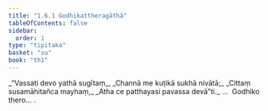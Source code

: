 ```yaml
---
title: "1.6.1 Godhikattheragāthā"
tableOfContents: false
sidebar:
  order: 1
type: "tipitaka"
basket: "su"
book: "th1"
---
```



<DynamicBreadcrumb />

<Division number="51" book="th1">

<Paragraph number="117" type="verses" book="th1">
_“Vassati devo yathā sugītaṃ,_  
_Channā me kuṭikā sukhā nivātā;_  
_Cittaṃ susamāhitañca mayhaṃ,_  
_Atha ce patthayasi pavassa devā”ti._  


</Paragraph>
</Division>

<Paragraph number="118" type="center" book="th1">
…  Godhiko thero… .
</Paragraph>